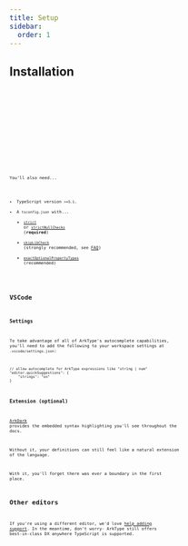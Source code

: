 ```yaml
---
title: Setup
sidebar:
  order: 1
---
```



## Installation

<Tabs>
	<TabItem label="pnpm" icon="pnpm">
		<Code code="pnpm install arktype" lang="bash" />
	</TabItem>
	<TabItem label="npm" icon="seti:npm">
		<Code code="npm install arktype" lang="bash" />
	</TabItem>
	<TabItem label="yarn" icon="seti:yarn">
		<Code code="yarn install arktype" lang="bash" />
	</TabItem>
	<TabItem label="bun" icon="bun">
		<Code code="bun install arktype" lang="bash" />
	</TabItem>
</Tabs>

You'll also need...

- TypeScript version `>=5.1`.
- A `tsconfig.json` with...
  - [`strict`](https://www.typescriptlang.org/tsconfig#strict) or [`strictNullChecks`](https://www.typescriptlang.org/tsconfig/#strictNullChecks) (**required**)
  - [`skipLibCheck`](https://www.typescriptlang.org/tsconfig/#exactOptionalPropertyTypes) (strongly recommended, see [FAQ](/reference/faq#why-do-i-see-type-errors-in-an-arktype-package-in-node_modules))
  - [`exactOptionalPropertyTypes`](https://www.typescriptlang.org/tsconfig/#exactOptionalPropertyTypes) (recommended)

## VSCode

### Settings

To take advantage of all of ArkType's autocomplete capabilities, you'll need to add the following to your workspace settings at `.vscode/settings.json`:

```jsonc
// allow autocomplete for ArkType expressions like "string | num"
"editor.quickSuggestions": {
	"strings": "on"
}
```

### Extension (optional)

[ArkDark](https://marketplace.visualstudio.com/items?itemName=arktypeio.arkdark) provides the embedded syntax highlighting you'll see throughout the docs.

Without it, your definitions can still feel like a natural extension of the language.

With it, you'll forget there was ever a boundary in the first place.

## Other editors

If you're using a different editor, we'd love [help adding support](https://github.com/arktypeio/arktype/issues/989). In the meantime, don't worry- ArkType still offers best-in-class DX anywhere TypeScript is supported.
